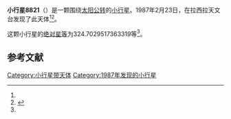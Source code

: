 {{Infobox planet
| bgcolour = #FFFFC0
| name = 8821
| symbol = 
| image = 
| caption = 
| discovery = yes
| discovery_ref = 
| discoverer = {{link-en|亨利·德波鸿诺|Henri Debehogne}}
| discovery_site = [[拉西拉天文台|拉西拉天文台]] 
| discovered = 1987年2月23日
| designations = yes
| mp_name = 
| named_after = 
| alt_names = 1987 DP6/ 1990 UR3
| mp_category = [[主带小行星|主带小行星]]
| orbit_ref = <ref name="a">[http://ssd.jpl.nasa.gov/sbdb.cgi?sstr=8821 8821] {{Wayback|url=http://ssd.jpl.nasa.gov/sbdb.cgi?sstr=8821 |date=20110609220606 }}，小行星數據庫瀏覽器（JPL Small-Body Database Browser）－[[美国国家航空航天局|美国国家航空航天局]]喷气推进实验室</ref>
| epoch = 2456400.5 (2013年4月18日更新)
| aphelion = {{convert|3.273644138489878|AU|km|3|abbr=on|lk=out}}
| perihelion = {{convert|2.689541763333982|AU|km|3|abbr=on}}
| semimajor = {{convert|2.981592950911931|AU|km|3|abbr=on}}
| eccentricity = 0.097951395
| period = 1880.489689 [[日|日]]<br />5.15[[儒略年|儒略年]]
| avg_speed = 
| inclination = 6.122868079050729
| asc_node = 144.0585469947654
| mean_anomaly = 
| arg_peri = 324.7029517363319
| satellites = 
| physical_characteristics = yes
| dimensions = 
| mass = 
| density = 
| surface_grav = 
| escape_velocity = 
| sidereal_day = 
| axial_tilt = 
| pole_ecliptic_lat = 
| pole_ecliptic_lon = 
| albedo = 
| temperatures= 
| temp_name1 = 
| mean_temp_1 = 
| max_temp_1 = 
| temp_name2 = 
| max_temp_2 = 
| spectral_type = 
| abs_magnitude = 324.7029517363319
}}

'''小行星8821'''（{{lang-en|8821}}）是一颗围绕[[太阳|太阳]][[公转|公转]]的[[小行星|小行星]]。1987年2月23日，{{link-en|亨利·德波鸿诺|Henri Debehogne}}在拉西拉天文台发现了此天体<ref name="a" /><ref>{{cite news|title=小行星列表|url=http://cfa-www.harvard.edu/iau/lists/NumberedMPs.txt|accessdate=2013-07-08|newspaper=哈佛大学|archive-date=2008-05-17|archive-url=https://web.archive.org/web/20080517010638/http://cfa-www.harvard.edu/iau/lists/NumberedMPs.txt|dead-url=no}}</ref>。

这颗小行星的[[绝对星等|绝对星等]]为324.7029517363319等<ref name="a" />。

==参考文献==
{{reflist}}
{{Minor Planet Number|[[小行星8820|小行星8820]]|[[小行星8822|小行星8822]]}}

{{小天体}}

[[Category:小行星带天体|Category:小行星带天体]]
[[Category:1987年发现的小行星|Category:1987年发现的小行星]]

{{asteroid-stub}}